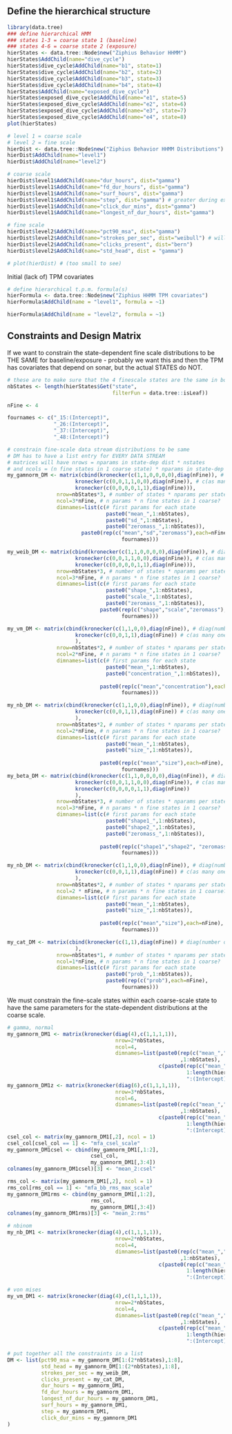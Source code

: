 <!-- Because this file is incorporated as a child of fit-hhmms.qmd, it does not have its own YAML header and can not be rendered on its own. -->

## Define the hierarchical structure

```r
library(data.tree)
### define hierarchical HMM
### states 1-3 = coarse state 1 (baseline)
### states 4-6 = coarse state 2 (exposure)
hierStates <- data.tree::Node$new("Ziphius Behavior HHMM")
hierStates$AddChild(name="dive_cycle")
hierStates$dive_cycle$AddChild(name="b1", state=1)
hierStates$dive_cycle$AddChild(name="b2", state=2)
hierStates$dive_cycle$AddChild(name="b3", state=3)
hierStates$dive_cycle$AddChild(name="b4", state=4)
hierStates$AddChild(name="exposed_dive_cycle")
hierStates$exposed_dive_cycle$AddChild(name="e1", state=5)
hierStates$exposed_dive_cycle$AddChild(name="e2", state=6)
hierStates$exposed_dive_cycle$AddChild(name="e3", state=7)
hierStates$exposed_dive_cycle$AddChild(name="e4", state=8)
plot(hierStates)
```

```r
# level 1 = coarse scale 
# level 2 = fine scale 
hierDist <- data.tree::Node$new("Ziphius Behavior HHMM Distributions")
hierDist$AddChild(name="level1")
hierDist$AddChild(name="level2")

# coarse scale
hierDist$level1$AddChild(name="dur_hours", dist="gamma")
hierDist$level1$AddChild(name="fd_dur_hours", dist="gamma")
hierDist$level1$AddChild(name="surf_hours", dist="gamma")
hierDist$level1$AddChild(name="step", dist="gamma") # greater during exposure
hierDist$level1$AddChild(name="click_dur_mins", dist="gamma")
hierDist$level1$AddChild(name="longest_nf_dur_hours", dist="gamma")

# fine scale
hierDist$level2$AddChild(name="pct90_msa", dist="gamma")
hierDist$level2$AddChild(name="strokes_per_sec", dist="weibull") # will have 0 mass
hierDist$level2$AddChild(name="clicks_present", dist="bern")
hierDist$level2$AddChild(name="std_head", dist = "gamma")

# plot(hierDist) # (too small to see)
```

Initial (lack of) TPM covariates

```r
# define hierarchical t.p.m. formula(s)
hierFormula <- data.tree::Node$new("Ziphius HHMM TPM covariates")
hierFormula$AddChild(name = "level1", formula = ~1)

hierFormula$AddChild(name = "level2", formula = ~1)

```

## Constraints and Design Matrix

If we want to constrain the state-dependent fine scale distributions to
be THE SAME for baseline/exposure - probably we want this and then the
TPM has covariates that depend on sonar, but the actual STATES do NOT.

```r
# these are to make sure that the 4 finescale states are the same in both exposed/baseline coarse states
nbStates <- length(hierStates$Get("state",
                                  filterFun = data.tree::isLeaf))

nFine <- 4

fournames <- c("_15:(Intercept)",
               "_26:(Intercept)",
               "_37:(Intercept)",
               "_48:(Intercept)")

# constrain fine-scale data stream distributions to be same
# DM has to have a list entry for EVERY DATA STREAM
# matrices will have nrows = nparams in state-dep dist * nstates
# and ncols = (n fine states in 1 coarse state) * nparams in state-dep dist
my_gamnorm_DM <- matrix(cbind(kronecker(c(1,1,0,0,0,0),diag(nFine)), # diag(number of fine states)
                      kronecker(c(0,0,1,1,0,0),diag(nFine)), # c(as many ones as you have coarse states, total vector length = n params * n coarse states)
                      kronecker(c(0,0,0,0,1,1),diag(nFine))),
                nrow=nbStates*3, # number of states * nparams per state?
                ncol=3*nFine, # n params * n fine states in 1 coarse?
                dimnames=list(c(# first params for each state
                                paste0("mean_",1:nbStates),
                                paste0("sd_",1:nbStates),
                                paste0("zeromass_",1:nbStates)),
                        paste0(rep(c("mean","sd","zeromass"),each=nFine),
                                     fournames)))

my_weib_DM <- matrix(cbind(kronecker(c(1,1,0,0,0,0),diag(nFine)), # diag(number of fine states)
                      kronecker(c(0,0,1,1,0,0),diag(nFine)), # c(as many ones as you have coarse states, total vector length = n params * n coarse states)
                      kronecker(c(0,0,0,0,1,1),diag(nFine))),
                nrow=nbStates*3, # number of states * nparams per state?
                ncol=3*nFine, # n params * n fine states in 1 coarse?
                dimnames=list(c(# first params for each state
                                paste0("shape_",1:nbStates),
                                paste0("scale_",1:nbStates),
                                paste0("zeromass_",1:nbStates)),
                              paste0(rep(c("shape","scale","zeromass"),each=nFine),
                                     fournames)))

my_vm_DM <- matrix(cbind(kronecker(c(1,1,0,0),diag(nFine)), # diag(number of fine states)
                      kronecker(c(0,0,1,1),diag(nFine)) # c(as many ones as you have coarse states, total vector length = n params * n coarse states)
                      ),
                nrow=nbStates*2, # number of states * nparams per state?
                ncol=2*nFine, # n params * n fine states in 1 coarse?
                dimnames=list(c(# first params for each state
                                paste0("mean_",1:nbStates),
                                paste0("concentration_",1:nbStates)),
                              
                              paste0(rep(c("mean","concentration"),each=nFine),
                                     fournames)))

my_nb_DM <- matrix(cbind(kronecker(c(1,1,0,0),diag(nFine)), # diag(number of fine states)
                      kronecker(c(0,0,1,1),diag(nFine)) # c(as many ones as you have coarse states, total vector length = n params * n coarse states)
                      ),
                nrow=nbStates*2, # number of states * nparams per state?
                ncol=2*nFine, # n params * n fine states in 1 coarse?
                dimnames=list(c(# first params for each state
                                paste0("mean_",1:nbStates),
                                paste0("size_",1:nbStates)),
                              
                              paste0(rep(c("mean","size"),each=nFine),
                                     fournames)))
my_beta_DM <- matrix(cbind(kronecker(c(1,1,0,0,0,0),diag(nFine)), # diag(number of fine states)
                      kronecker(c(0,0,1,1,0,0),diag(nFine)), # c(as many ones as you have coarse states, total vector length = n params * n coarse states)
                      kronecker(c(0,0,0,0,1,1),diag(nFine))
                      ),
                nrow=nbStates*3, # number of states * nparams per state?
                ncol=3*nFine, # n params * n fine states in 1 coarse?
                dimnames=list(c(# first params for each state
                                paste0("shape1_",1:nbStates),
                                paste0("shape2_",1:nbStates),
                                paste0("zeromass_",1:nbStates)),
                              
                              paste0(rep(c("shape1","shape2", "zeromass"),each=nFine),
                                     fournames)))

my_nb_DM <- matrix(cbind(kronecker(c(1,1,0,0),diag(nFine)), # diag(number of fine states)
                      kronecker(c(0,0,1,1),diag(nFine)) # c(as many ones as you have coarse states, total vector length = n params * n coarse states)
                      ),
                nrow=nbStates*2, # number of states * nparams per state?
                ncol=2 * nFine, # n params * n fine states in 1 coarse?
                dimnames=list(c(# first params for each state
                                paste0("mean_",1:nbStates),
                                paste0("size_",1:nbStates)),
                              
                              paste0(rep(c("mean","size"),each=nFine),
                                     fournames)))

my_cat_DM <- matrix(cbind(kronecker(c(1,1),diag(nFine)) # diag(number of fine states)
                      ),
                nrow=nbStates*1, # number of states * nparams per state?
                ncol=1*nFine, # n params * n fine states in 1 coarse?
                dimnames=list(c(# first params for each state
                                paste0("prob_",1:nbStates)),
                                paste0(rep(c("prob"),each=nFine),
                                     fournames)))

```

We must constrain the fine-scale states within each coarse-scale state
to have the same parameters for the state-dependent distributions at the
coarse scale.

```r
# gamma, normal
my_gamnorm_DM1 <- matrix(kronecker(diag(4),c(1,1,1,1)),
                                   nrow=2*nbStates,
                                   ncol=4,
                                   dimnames=list(paste0(rep(c("mean_","sd_"),each=nbStates)
                                                        ,1:nbStates),
                                                 c(paste0(rep(c("mean_","sd_"),each=2),
                                                          1:length(hierStates$children),
                                                          ":(Intercept)"))))
my_gamnorm_DM1z <- matrix(kronecker(diag(6),c(1,1,1,1)),
                                   nrow=3*nbStates,
                                   ncol=6,
                                   dimnames=list(paste0(rep(c("mean_","sd_", "zeromass_"),each=nbStates)
                                                        ,1:nbStates),
                                                 c(paste0(rep(c("mean_","sd_", "zeromass_"),each=2),
                                                          1:length(hierStates$children),
                                                          ":(Intercept)"))))
csel_col <- matrix(my_gamnorm_DM1[,2], ncol = 1)
csel_col[csel_col == 1] <- "mfa_csel_scale"
my_gamnorm_DM1csel <- cbind(my_gamnorm_DM1[,1:2], 
                           csel_col,
                           my_gamnorm_DM1[,3:4])
colnames(my_gamnorm_DM1csel)[3] <- "mean_2:csel"

rms_col <- matrix(my_gamnorm_DM1[,2], ncol = 1)
rms_col[rms_col == 1] <- "mfa_bb_rms_max_scale"
my_gamnorm_DM1rms <- cbind(my_gamnorm_DM1[,1:2], 
                           rms_col,
                           my_gamnorm_DM1[,3:4])
colnames(my_gamnorm_DM1rms)[3] <- "mean_2:rms"

# nbinom
my_nb_DM1 <- matrix(kronecker(diag(4),c(1,1,1,1)),
                                   nrow=2*nbStates,
                                   ncol=4,
                                   dimnames=list(paste0(rep(c("mean_","size_"),each=nbStates)
                                                        ,1:nbStates),
                                                 c(paste0(rep(c("mean_","size_"),each=2),
                                                          1:length(hierStates$children),
                                                          ":(Intercept)"))))

# von mises
my_vm_DM1 <- matrix(kronecker(diag(4),c(1,1,1,1)),
                                   nrow=2*nbStates,
                                   ncol=4,
                                   dimnames=list(paste0(rep(c("mean_","concentration_"),each=nbStates)
                                                        ,1:nbStates),
                                                 c(paste0(rep(c("mean_","concentration_"),each=2),
                                                          1:length(hierStates$children),
                                                          ":(Intercept)"))))
```

```r
# put together all the constraints in a list
DM <- list(pct90_msa = my_gamnorm_DM[1:(2*nbStates),1:8],
           std_head = my_gamnorm_DM[1:(2*nbStates),1:8],
           strokes_per_sec = my_weib_DM,
           clicks_present = my_cat_DM,
           dur_hours = my_gamnorm_DM1,
           fd_dur_hours = my_gamnorm_DM1,
           longest_nf_dur_hours = my_gamnorm_DM1,
           surf_hours = my_gamnorm_DM1,
           step = my_gamnorm_DM1,
           click_dur_mins = my_gamnorm_DM1
)
```